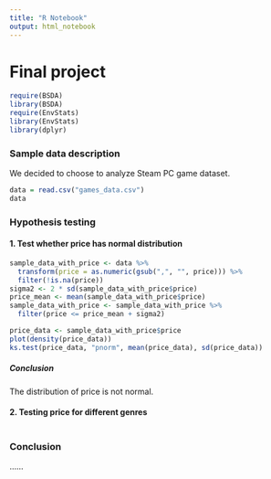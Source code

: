 ```yaml
---
title: "R Notebook"
output: html_notebook
---
```


# Final project

```r
require(BSDA)
library(BSDA)
require(EnvStats)
library(EnvStats)
library(dplyr)
```

### Sample data description

We decided to choose to analyze Steam PC game dataset.

```r
data = read.csv("games_data.csv")
data
```

### Hypothesis testing

#### 1. Test whether price has normal distribution

```r
sample_data_with_price <- data %>%
  transform(price = as.numeric(gsub(",", "", price))) %>%
  filter(!is.na(price))
sigma2 <- 2 * sd(sample_data_with_price$price)
price_mean <- mean(sample_data_with_price$price)
sample_data_with_price <- sample_data_with_price %>%
  filter(price <= price_mean + sigma2)

price_data <- sample_data_with_price$price
plot(density(price_data))
ks.test(price_data, "pnorm", mean(price_data), sd(price_data))
```

##### Conclusion

The distribution of price is not normal.

#### 2. Testing price for different genres

```r


```

### Conclusion

......
